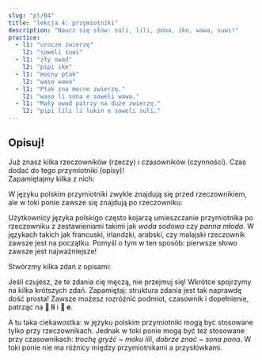 ```yaml
---
slug: "pl/04"
title: "lekcja 4: przymiotniki"
description: "Naucz się słów: suli, lili, pona, ike, wawa, suwi!"
practice:
  - l1: "urocze zwierzę"
    l2: "soweli suwi"
  - l1: "zły owad"
    l2: "pipi ike"
  - l1: "mocny ptak"
    l2: "waso wawa"
  - l1: "Ptak zna mocne zwierzę."
    l2: "waso li sona e soweli wawa."
  - l1: "Mały owad patrzy na duże zwierzę."
    l2: "pipi lili li lukin e soweli suli."
---
```



## Opisuj!

Już znasz kilka rzeczowników (rzeczy) i czasowników (czynności). Czas dodać do tego przymiotniki (opisy)!  
Zapamiętajmy kilka z nich:

<List>
  <Word sl="suli" m="duży, ważny" />
  <Word sl="lili" m="mały, młody" />
  <Word sl="pona" m="dobry, przyjemny" />
  <Word sl="ike" m="zły, nieprzyjemny" />
  <Word sl="wawa" m="mocny, wspaniały" />
  <Word sl="sona" m="obeznany, mądry" />
  <Word sl="suwi" m="uroczy, słodki" />
</List>

W języku polskim przymiotniki zwykle znajdują się przed rzeczownikiem, ale w toki ponie zawsze się znajdują po rzeczowniku:

<List>
  <Word sl="soweli suli" m="duże zwierzę" />
  <Word sl="pipi lili" m="mały owad" />
  <Word sl="waso suwi" m="uroczy ptak" />
</List>

Użytkownicy języka polskigo często kojarzą umieszczanie przymiotnika po rzeczowniku z zestawieniami takimi jak *woda sodowa* czy *panna młoda*. W językach takich jak francuski, irlandzki, arabski, czy malajski rzeczownik zawsze jest na początku. Pomyśl o tym w ten sposób: pierwsze słowo zawsze jest najważniejsze!

Stwórzmy kilka zdań z opisami:

<List>
  <Sentence
    sl="waso li lukin e soweli suwi."
    m="Ptak widzi urocze zwierzę."
  />
  <Sentence
    sl="soweli wawa li moku e kasi suli."
    m="Potężne zwierzę je duże rośliny."
  />
  <Sentence
    sl="pipi ike li moku lili e soweli."
    m="Wredne owady trochę gryzą zwierzę."
  />
  <Sentence
    sl="waso sona li sona pona e pipi."
    m="Mądry ptak dobrze zna owady."
  />
</List>

Jeśli czujesz, że te zdania cię męczą, nie przejmuj się! Wkrótce spojrzymy na kilka krótszych zdań. Zapamiętaj: struktura zdania jest tak naprawdę dość prosta! Zawsze możesz rozróżnić podmiot, czasownik i dopełnienie, patrząc na **󱤧 li** i **󱤉 e**.

A tu taka ciekawostka: w języku polskim przymiotniki mogą być stosowane tylko przy rzeczownikach. Jednak w toki ponie mogą być też stosowane przy czasownikach: _trochę gryźć_ ~ _moku lili_, _dobrze znać_ ~ _sona pona_. W toki ponie nie ma różnicy między przymiotnikami a przysłówkami.

<Practice exercises={frontmatter.practice} client:load />

